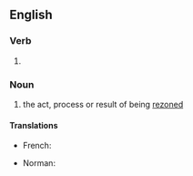==English==

===Verb===
{{head|en|verb form}}

# {{present participle of|en|rezone|nocat=1}}

===Noun===
{{en-noun}}

# the act, process or result of being [[rezone]]d

====Translations====
{{trans-top|the act, process or result of being rezoned}}
* French: {{t+|fr|redécoupage|m}}
{{trans-mid}}
* Norman: {{t|nrf|r'zôn'nie|f}}
{{trans-bottom}}